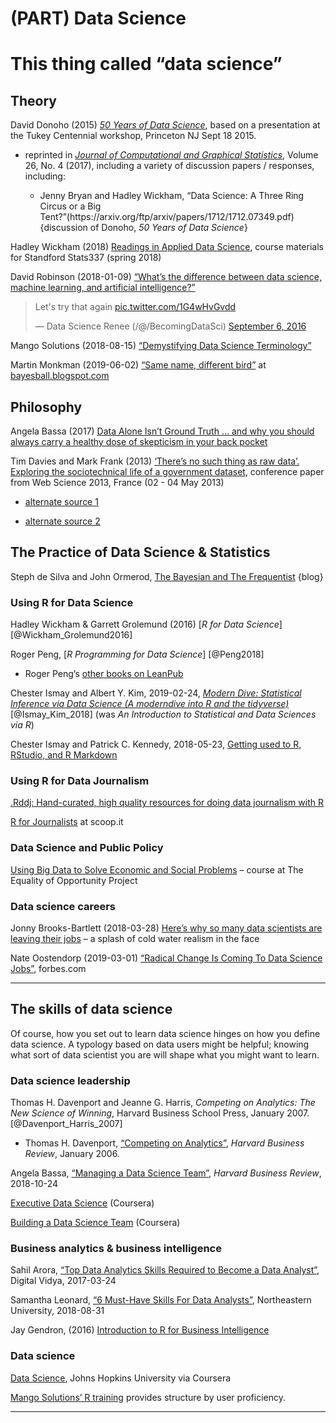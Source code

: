 # (PART) Data Science {-} 


# This thing called "data science" {#datasciencedefined}


## Theory

David Donoho (2015) [_50 Years of Data Science_](http://courses.csail.mit.edu/18.337/2015/docs/50YearsDataScience.pdf), based on a presentation at the Tukey Centennial workshop, Princeton NJ Sept 18 2015.

* reprinted in [_Journal of Computational and Graphical Statistics_](http://amstat.tandfonline.com/toc/ucgs20/26/4?nav=tocList), Volume 26, No. 4 (2017), including a variety of discussion papers / responses, including: 

  - Jenny Bryan and Hadley Wickham, "Data	Science:	A	Three	Ring	Circus	or	a	Big	Tent?"(https://arxiv.org/ftp/arxiv/papers/1712/1712.07349.pdf) {discussion of Donoho, _50 Years of Data Science_}


Hadley Wickham (2018) [Readings in Applied Data Science](https://github.com/hadley/stats337), course materials for Standford Stats337 (spring 2018)


David Robinson (2018-01-09) ["What's the difference between data science, machine learning, and artificial intelligence?"](http://varianceexplained.org/r/ds-ml-ai/)


<blockquote class="twitter-tweet" data-lang="en"><p lang="en" dir="ltr">Let&#39;s try that again <a href="https://t.co/1G4wHvGvdd">pic.twitter.com/1G4wHvGvdd</a></p>&mdash; Data Science Renee (/@/BecomingDataSci) <a href="https://twitter.com/BecomingDataSci/status/773001808096661504?ref_src=twsrc%5Etfw">September 6, 2016</a></blockquote>

Mango Solutions (2018-08-15) ["Demystifying Data Science Terminology"](https://www.mango-solutions.com/blog/demystifying-data-science-terminology)


Martin Monkman (2019-06-02) ["Same name, different bird"](https://bayesball.blogspot.com/2019/06/same-name-different-bird.html) at [bayesball.blogspot.com](bayesball.blogspot.com)


## Philosophy

Angela Bassa (2017) [Data Alone Isn’t Ground Truth … and why you should always carry a healthy dose of skepticism in your back pocket](https://medium.com/@angebassa/data-alone-isnt-ground-truth-9e733079dfd4)

Tim Davies and Mark Frank (2013) [‘There’s no such thing as raw data’. Exploring the sociotechnical life of a government dataset](https://eprints.soton.ac.uk/352115/), conference paper from Web Science 2013, France (02 - 04 May 2013)

* [alternate source 1](https://dl.acm.org/citation.cfm?id=2464472)

* [alternate source 2](http://students.ecs.soton.ac.uk/mwra1g13/msc/comp6037/timed_ex_pdf/p75-davies.pdf)




## The Practice of Data Science & Statistics

Steph de Silva and John Ormerod, [The Bayesian and The Frequentist](https://www.thebayesianandthefrequentist.com/2019/03/12/to-whom-it-may-concern/) {blog}



### Using R for Data Science

Hadley Wickham & Garrett Grolemund (2016) [_R for Data Science_] [@Wickham_Grolemund2016]

Roger Peng, [_R Programming for Data Science_] [@Peng2018]

* Roger Peng's [other books on LeanPub](https://leanpub.com/u/rdpeng)

Chester Ismay and Albert Y. Kim, 2019-02-24, [_Modern Dive: Statistical Inference via Data Science (A moderndive into R and the tidyverse)_](http://moderndive.com/) [@Ismay_Kim_2018] (was _An Introduction to Statistical and Data Sciences via R_)


Chester Ismay and Patrick C. Kennedy, 2018-05-23, [Getting used to R, RStudio, and R Markdown](https://ismayc.github.io/rbasics-book/)




### Using R for Data Journalism

[.Rddj: Hand-curated, high quality resources for doing data journalism with R](https://rddj.info/)

[R for Journalists](http://www.scoop.it/t/r-for-journalists) at scoop.it


### Data Science and Public Policy

[Using Big Data to Solve Economic and Social Problems](http://www.equality-of-opportunity.org/bigdatacourse/) -- course at The Equality of Opportunity Project


### Data science careers

Jonny Brooks-Bartlett (2018-03-28) [Here’s why so many data scientists are leaving their jobs](https://towardsdatascience.com/why-so-many-data-scientists-are-leaving-their-jobs-a1f0329d7ea4) -- a splash of cold water realism in the face


Nate Oostendorp (2019-03-01) ["Radical Change Is Coming To Data Science Jobs"](https://www.forbes.com/sites/forbestechcouncil/2019/03/01/radical-change-is-coming-to-data-science-jobs/#5755e19bdfcc), forbes.com


***

## The skills of data science

Of course, how you set out to learn data science hinges on how you define data science. A typology based on data users might be helpful; knowing what sort of data scientist you are will shape what you might want to learn.


### Data science leadership

Thomas H. Davenport and Jeanne G. Harris, _Competing on Analytics: The New Science of Winning_, Harvard Business School Press, January 2007. [@Davenport_Harris_2007]


* Thomas H. Davenport, ["Competing on Analytics"](https://hbr.org/2006/01/competing-on-analytics), _Harvard Business Review_, January 2006.

Angela Bassa, ["Managing a Data Science Team"](https://hbr.org/2018/10/managing-a-data-science-team), _Harvard Business Review_, 2018-10-24

[Executive Data Science](https://www.coursera.org/specializations/executive-data-science) (Coursera)

[Building a Data Science Team](https://www.coursera.org/learn/build-data-science-team) (Coursera)


### Business analytics & business intelligence

Sahil Arora, ["Top Data Analytics Skills Required to Become a Data Analyst"](https://www.digitalvidya.com/blog/data-analytics-skills/), Digital Vidya, 2017-03-24

Samantha Leonard, ["6 Must-Have Skills For Data Analysts"](https://www.northeastern.edu/levelblog/2018/08/31/6-must-have-skills-data-analyst/), Northeastern University, 2018-08-31

Jay Gendron, (2016) [Introduction to R for Business Intelligence](https://www.oreilly.com/library/view/introduction-to-r/9781785280252/)


### Data science

[Data Science](https://www.coursera.org/specializations/jhu-data-science), Johns Hopkins University via Coursera

[Mango Solutions' R training](https://www.mango-solutions.com/additional-solutions/r-training) provides structure by user proficiency.


***

